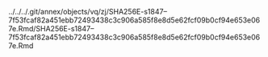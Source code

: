 ../../../.git/annex/objects/vq/zj/SHA256E-s1847--7f53fcaf82a451ebb72493438c3c906a585f8e8d5e62fcf09b0cf94e653e067e.Rmd/SHA256E-s1847--7f53fcaf82a451ebb72493438c3c906a585f8e8d5e62fcf09b0cf94e653e067e.Rmd